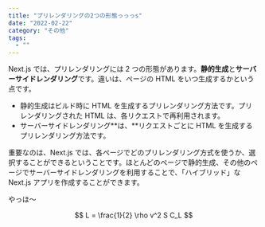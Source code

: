 ```yaml
---
title: "プリレンダリングの2つの形態っっっs"
date: "2022-02-22"
category: "その他"
tags:
  - ""
---
```


Next.js では、プリレンダリングには 2 つの形態があります。**静的生成**と**サーバーサイドレンダリング**です。違いは、ページの HTML をいつ生成するかという点です。

- 静的生成はビルド時に HTML を生成するプリレンダリング方法です。プリレンダリングされた HTML は、各リクエストで再利用されます。
- サーバーサイドレンダリング**は、**リクエストごとに HTML を生成するプリレンダリング方法です。

重要なのは、Next.js では、各ページでどのプリレンダリング方式を使うか、選択することができるということです。ほとんどのページで静的生成、その他のページでサーバーサイドレンダリングを利用することで、「ハイブリッド」な Next.js アプリを作成することができます。

<Highlight>やっほ～</Highlight>

$$
L = \frac{1}{2} \rho v^2 S C_L
$$
